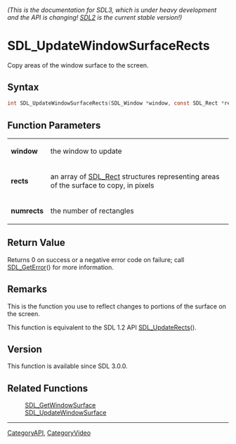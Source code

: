 ====== (This is the documentation for SDL3, which is under heavy development and the API is changing! [https://wiki.libsdl.org/ SDL2] is the current stable version!) ======
= SDL_UpdateWindowSurfaceRects =

Copy areas of the window surface to the screen.

== Syntax ==

<syntaxhighlight lang='c'>
int SDL_UpdateWindowSurfaceRects(SDL_Window *window, const SDL_Rect *rects, int numrects);
</syntaxhighlight>

== Function Parameters ==

{|
|'''window'''
|the window to update
|-
|'''rects'''
|an array of [[SDL_Rect]] structures representing areas of the surface to copy, in pixels
|-
|'''numrects'''
|the number of rectangles
|}

== Return Value ==

Returns 0 on success or a negative error code on failure; call
[[SDL_GetError]]() for more information.

== Remarks ==

This is the function you use to reflect changes to portions of the surface
on the screen.

This function is equivalent to the SDL 1.2 API [[SDL_UpdateRects]]().

== Version ==

This function is available since SDL 3.0.0.

== Related Functions ==

:[[SDL_GetWindowSurface]]
:[[SDL_UpdateWindowSurface]]

----
[[CategoryAPI]], [[CategoryVideo]]



